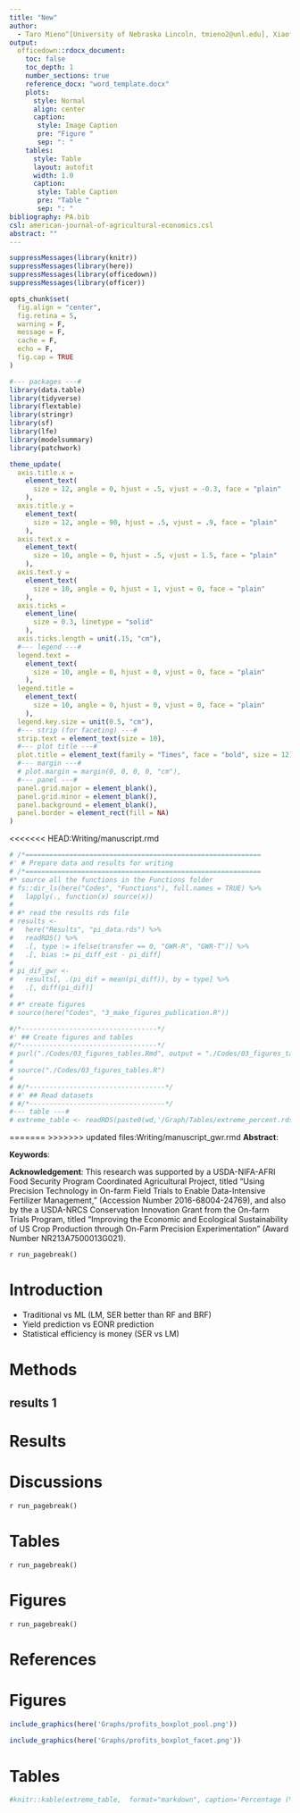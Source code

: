 ```yaml
---
title: "New"
author:
  - Taro Mieno^[University of Nebraska Lincoln, tmieno2@unl.edu], Xiaofei Li^[Mississippi State University, xiaofei.li@msstate.edu], David S. Bullock^[University of Illinois, dsbulloc@illinois.edu]
output:
  officedown::rdocx_document:
    toc: false
    toc_depth: 1
    number_sections: true
    reference_docx: "word_template.docx"
    plots:
      style: Normal
      align: center
      caption:
       style: Image Caption
       pre: "Figure "
       sep: ": "
    tables:
      style: Table
      layout: autofit
      width: 1.0
      caption:
       style: Table Caption
       pre: "Table "
       sep: ": "
bibliography: PA.bib
csl: american-journal-of-agricultural-economics.csl
abstract: ""
---
```


```r
suppressMessages(library(knitr))
suppressMessages(library(here))
suppressMessages(library(officedown))
suppressMessages(library(officer))

opts_chunk$set(
  fig.align = "center",
  fig.retina = 5,
  warning = F,
  message = F,
  cache = F,
  echo = F,
  fig.cap = TRUE
)
```

```r
#--- packages ---#
library(data.table)
library(tidyverse)
library(flextable)
library(stringr)
library(sf)
library(lfe)
library(modelsummary)
library(patchwork)
```

```r
theme_update(
  axis.title.x =
    element_text(
      size = 12, angle = 0, hjust = .5, vjust = -0.3, face = "plain"
    ),
  axis.title.y =
    element_text(
      size = 12, angle = 90, hjust = .5, vjust = .9, face = "plain"
    ),
  axis.text.x =
    element_text(
      size = 10, angle = 0, hjust = .5, vjust = 1.5, face = "plain"
    ),
  axis.text.y =
    element_text(
      size = 10, angle = 0, hjust = 1, vjust = 0, face = "plain"
    ),
  axis.ticks =
    element_line(
      size = 0.3, linetype = "solid"
    ),
  axis.ticks.length = unit(.15, "cm"),
  #--- legend ---#
  legend.text =
    element_text(
      size = 10, angle = 0, hjust = 0, vjust = 0, face = "plain"
    ),
  legend.title =
    element_text(
      size = 10, angle = 0, hjust = 0, vjust = 0, face = "plain"
    ),
  legend.key.size = unit(0.5, "cm"),
  #--- strip (for faceting) ---#
  strip.text = element_text(size = 10),
  #--- plot title ---#
  plot.title = element_text(family = "Times", face = "bold", size = 12),
  #--- margin ---#
  # plot.margin = margin(0, 0, 0, 0, "cm"),
  #--- panel ---#
  panel.grid.major = element_blank(),
  panel.grid.minor = element_blank(),
  panel.background = element_blank(),
  panel.border = element_rect(fill = NA)
)
```

<<<<<<< HEAD:Writing/manuscript.rmd
```r
# /*===========================================================
#' # Prepare data and results for writing
# /*===========================================================
#* source all the functions in the Functions folder
# fs::dir_ls(here("Codes", "Functions"), full.names = TRUE) %>%
#   lapply(., function(x) source(x))
#
# #* read the results rds file
# results <-
#   here("Results", "pi_data.rds") %>%
#   readRDS() %>%
#   .[, type := ifelse(transfer == 0, "GWR-R", "GWR-T")] %>%
#   .[, bias := pi_diff_est - pi_diff]
#
# pi_dif_gwr <-
#   results[, .(pi_dif = mean(pi_diff)), by = type] %>%
#   .[, diff(pi_dif)]
#
# #* create figures
# source(here("Codes", "3_make_figures_publication.R"))

#/*----------------------------------*/
#' ## Create figures and tables
#/*----------------------------------*/
# purl("./Codes/03_figures_tables.Rmd", output = "./Codes/03_figures_tables.R")  
# 
# source("./Codes/03_figures_tables.R")
# 
# #/*----------------------------------*/
# #' ## Read datasets
# #/*----------------------------------*/
#--- table ---#
# extreme_table <- readRDS(paste0(wd,'/Graph/Tables/extreme_percent.rds'))

```

=======
>>>>>>> updated files:Writing/manuscript_gwr.rmd
**Abstract**: 
 
**Keywords**: 

**Acknowledgement**: This research was supported by a USDA-NIFA-AFRI Food Security Program Coordinated Agricultural Project, titled “Using Precision Technology in On-farm Field Trials to Enable Data-Intensive Fertilizer Management,” (Accession Number 2016-68004-24769), and also by the a USDA-NRCS Conservation Innovation Grant from the On-farm Trials Program, titled “Improving the Economic and Ecological Sustainability of US Crop Production through On-Farm Precision Experimentation” (Award Number NR213A7500013G021).

`r run_pagebreak()`

# Introduction

+ Traditional vs ML (LM, SER better than RF and BRF)
+ Yield prediction vs EONR prediction
+ Statistical efficiency is money (SER vs LM) 

# Methods 

## results 1

# Results

# Discussions

`r run_pagebreak()`

# Tables

`r run_pagebreak()`

# Figures

`r run_pagebreak()`

# References


# Figures {-}

```r
include_graphics(here('Graphs/profits_boxplot_pool.png'))
```

```r
include_graphics(here('Graphs/profits_boxplot_facet.png'))
```




# Tables {-}

```r
#knitr::kable(extreme_table,  format="markdown", caption='Percentage (%) of extremely low profits')
```



